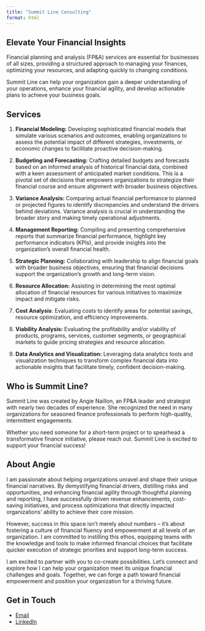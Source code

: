 ```yaml
---
title: "Summit Line Consulting"
format: html
---
```


## Elevate Your Financial Insights

Financial planning and analysis (FP&A) services are essential for businesses of all sizes, providing a structured approach to managing your finances, optimizing your resources, and adapting quickly to changing conditions. 

Summit Line can help your organization gain a deeper understanding of your operations, enhance your financial agility, and develop actionable plans to achieve your business goals. 

## Services

1.	**Financial Modeling:** Developing sophisticated financial models that simulate various scenarios and outcomes, enabling organizations to assess the potential impact of different strategies, investments, or economic changes to facilitate proactive decision-making.

1.	**Budgeting and Forecasting:** Crafting detailed budgets and forecasts based on an informed analysis of historical financial data, combined with a keen assessment of anticipated market conditions. This is a pivotal set of decisions that empowers organizations to strategize their financial course and ensure alignment with broader business objectives. 

1.	**Variance Analysis:** Comparing actual financial performance to planned or projected figures to identify discrepancies and understand the drivers behind deviations. Variance analysis is crucial in understanding the broader story and making timely operational adjustments.

1.	**Management Reporting:** Compiling and presenting comprehensive reports that summarize financial performance, highlight key performance indicators (KPIs), and provide insights into the organization's overall financial health.

1.	**Strategic Planning:** Collaborating with leadership to align financial goals with broader business objectives, ensuring that financial decisions support the organization’s growth and long-term vision.

1.	**Resource Allocation:** Assisting in determining the most optimal allocation of financial resources for various initiatives to maximize impact and mitigate risks.

1.	**Cost Analysis**: Evaluating costs to identify areas for potential savings, resource optimization, and efficiency improvements.

1.	**Viability Analysis:** Evaluating the profitability and/or viability of products, programs, services, customer segments, or geographical markets to guide pricing strategies and resource allocation.

1.	**Data Analytics and Visualization:** Leveraging data analytics tools and visualization techniques to transform complex financial data into actionable insights that facilitate timely, confident decision-making. 

## Who is Summit Line?

Summit Line was created by Angie Naillon, an FP&A leader and strategist with nearly two decades of experience. She recognized the need in many organizations for seasoned finance professionals to perform high-quality, intermittent engagements.  

Whether you need someone for a short-term project or to spearhead a transformative finance initiative, please reach out. Summit Line is excited to support your financial success!

## About Angie

I am passionate about helping organizations unravel and shape their unique financial narratives. By demystifying financial drivers, distilling risks and opportunities, and enhancing financial agility through thoughtful planning and reporting, I have successfully driven revenue enhancements, cost-saving initiatives, and process optimizations that directly impacted organizations’ ability to achieve their core mission.

However, success in this space isn’t merely about numbers -- it's about fostering a culture of financial fluency and empowerment at all levels of an organization. I am committed to instilling this ethos, equipping teams with the knowledge and tools to make informed financial choices that facilitate quicker execution of strategic priorities and support long-term success.

I am excited to partner with you to co-create possibilities. Let's connect and explore how I can help your organization meet its unique financial challenges and goals. Together, we can forge a path toward financial empowerment and position your organization for a thriving future.

## Get in Touch

- [Email](mailto:angie@summitlineconsulting.com)
- [LinkedIn](https://linkedin.com/in/angie-naillon)

